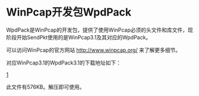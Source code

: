 = WinPcap开发包WpdPack =

WpdPack是WinPcap的开发包，提供了使用WinPcap必须的头文件和库文件，现阶段开始SendPkt使用的是WinPcap3.1及其对应的WpdPack。

可以访问WinPcap的官方网站 [[http://www.winpcap.org/]] 来了解更多细节。

对应WinPcap3.1的WpdPack3.1的下载地址如下：

[http://www.winpcap.org/archive/3.1-WpdPack.zip]

此文件有576KB。解压即可使用。
 